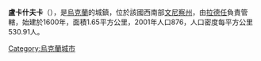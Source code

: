 {{coord|48|39|1|N|29|11|58|E|scale:30000|display=title}}

'''盧卡什夫卡'''（{{lang-uk|Лукашівка}}），是[[烏克蘭|烏克蘭]]的城鎮，位於該國西南部[[文尼察州|文尼察州]]，由[[拉德任|拉德任]]負責管轄，始建於1600年，面積1.65平方公里，2001年人口876，人口密度每平方公里530.91人。

{{Ukraine-geo-stub}}
[[Category:烏克蘭城市|Category:烏克蘭城市]]
